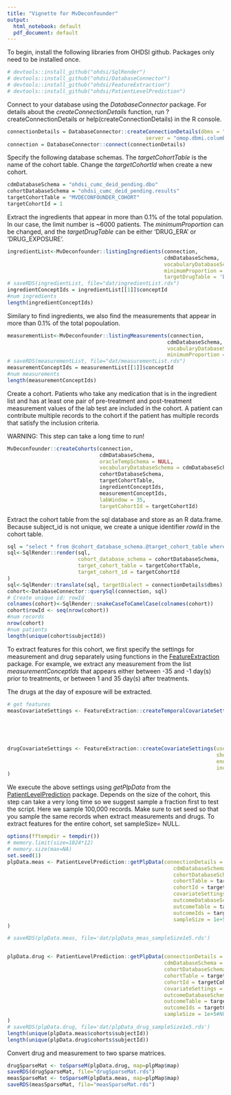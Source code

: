 ---
title: "Vignette for MvDeconfounder"
output:
  html_notebook: default
  pdf_document: default
---
To begin, install the following libraries from OHDSI github. Packages only need to be installed once.
```{r}
# devtools::install_github("ohdsi/SqlRender")
# devtools::install_github("ohdsi/DatabaseConnector")
# devtools::install_github("ohdsi/FeatureExtraction")
# devtools::install_github("ohdsi/PatientLevelPrediction")
```

Connect to your database using the *DatabaseConnector* package. For details about the *createConnectionDetails* function, run ?createConnectionDetails or help(createConnectionDetails) in the R console.
```{r connection}
connectionDetails = DatabaseConnector::createConnectionDetails(dbms = "sql server",
                                             server = "omop.dbmi.columbia.edu")
connection = DatabaseConnector::connect(connectionDetails)

```

Specify the following database schemas. The *targetCohortTable* is the name of the cohort table. Change the *targetCohortId* when create a new cohort.
```{r}
cdmDatabaseSchema = "ohdsi_cumc_deid_pending.dbo"
cohortDatabaseSchema = "ohdsi_cumc_deid_pending.results"
targetCohortTable = "MVDECONFOUNDER_COHORT"
targetCohortId = 1

```


Extract the ingredients that appear in more than 0.1% of the total population. In our case, the limit number is ~6000 patients. The *minimumProportion* can be changed, and the *targetDrugTable* can be either 'DRUG_ERA' or 'DRUG_EXPOSURE'. 
```{r}
ingredientList<-MvDeconfounder::listingIngredients(connection,
                                                   cdmDatabaseSchema,
                                                   vocabularyDatabaseSchema = cdmDatabaseSchema,
                                                   minimumProportion = 0.001,
                                                   targetDrugTable = 'DRUG_ERA')
# saveRDS(ingredientList, file="dat/ingredientList.rds")
ingredientConceptIds = ingredientList[[1]]$conceptId
#num ingredients
length(ingredientConceptIds)
```

Similary to find ingredients, we also find the measurements that appear in more than 0.1% of the total popoulation.
```{r}
measurementList<-MvDeconfounder::listingMeasurements(connection,
                                                    cdmDatabaseSchema,
                                                    vocabularyDatabaseSchema = cdmDatabaseSchema,
                                                    minimumProportion = 0.001)
# saveRDS(measurementList, file="dat/measurementList.rds")
measurementConceptIds = measurementList[[1]]$conceptId
#num measurements
length(measurementConceptIds)
```
Create a cohort. Patients who take any medication that is in the ingredient list and has at least one pair of pre-treatment and post-treatment measurement values of the lab test are included in the cohort. A patient can contribute multiple records to the cohort if the patient has multiple records that satisfy the inclusion criteria.

WARNING: This step can take a long time to run!

```{r}
MvDeconfounder::createCohorts(connection,
                              cdmDatabaseSchema,
                              oracleTempSchema = NULL,
                              vocabularyDatabaseSchema = cdmDatabaseSchema,
                              cohortDatabaseSchema,
                              targetCohortTable,
                              ingredientConceptIds,
                              measurementConceptIds,
                              labWindow = 35,
                              targetCohortId = targetCohortId)

```

Extract the cohort table from the sql database and store as an R data.frame. Because subject_id is not unique, we create a unique identifier *rowId* in the cohort table.

```{r}
sql = "select * from @cohort_database_schema.@target_cohort_table where cohort_definition_id = @target_cohort_id;"
sql<-SqlRender::render(sql,
                       cohort_database_schema = cohortDatabaseSchema,
                       target_cohort_table = targetCohortTable,
                       target_cohort_id = targetCohortId
)
sql<-SqlRender::translate(sql, targetDialect = connectionDetails$dbms)
cohort<-DatabaseConnector::querySql(connection, sql)
# Create unique id: rowId
colnames(cohort)<-SqlRender::snakeCaseToCamelCase(colnames(cohort))
cohort$rowId <- seq(nrow(cohort))
#num records
nrow(cohort)
#num patients
length(unique(cohort$subjectId))

```


To extract features for this cohort, we first specify the settings for measurement and drug separately using functions in the [FeatureExtraction](https://github.com/OHDSI/FeatureExtraction) package. For example, we extract any measurement from the list *measurementConceptIds* that appears either between -35 and -1 day(s) prior to treatments,  or between 1 and 35 day(s) after treatments. 

The drugs at the day of exposure will be extracted.

```{r}
# get features
measCovariateSettings <- FeatureExtraction::createTemporalCovariateSettings(useMeasurementValue = TRUE,
                                                                            temporalStartDays = c(-35,1),
                                                                            temporalEndDays   = c(-1,35),
                                                                            includedCovariateConceptIds = measurementConceptIds
                                                                            )

drugCovariateSettings <- FeatureExtraction::createCovariateSettings(useDrugEraShortTerm =TRUE,
                                                                    shortTermStartDays = 0,
                                                                    endDays = 0,
                                                                    includedCovariateConceptIds = ingredientConceptIds
)
```

We execute the above settings using *getPlpData* from the [PatientLevelPrediction](https://github.com/OHDSI/PatientLevelPrediction/blob/master/README.md) package. Depends on the size of the cohort, this step can take a very long time so we suggest sample a fraction first to test the script. Here we sample 100,000 records. Make sure to set seed so that you sample the same records when extract measurements and drugs. To extract features for the entire cohort, set sampleSize= NULL.
```{r}
options(fftempdir = tempdir())
# memory.limit(size=1024*12)
# memory.size(max=NA)
set.seed(1)
plpData.meas <- PatientLevelPrediction::getPlpData(connectionDetails = connectionDetails,
                                                      cdmDatabaseSchema = cdmDatabaseSchema,
                                                      cohortDatabaseSchema = cohortDatabaseSchema,
                                                      cohortTable = targetCohortTable,
                                                      cohortId = targetCohortId,
                                                      covariateSettings = measCovariateSettings,
                                                      outcomeDatabaseSchema = cohortDatabaseSchema,
                                                      outcomeTable = targetCohortTable,
                                                      outcomeIds = targetCohortId,
                                                      sampleSize = 1e+5#NULL
)

# saveRDS(plpData.meas, file='dat/plpData_meas_sampleSize1e5.rds')


plpData.drug <- PatientLevelPrediction::getPlpData(connectionDetails = connectionDetails,
                                                   cdmDatabaseSchema = cdmDatabaseSchema,
                                                   cohortDatabaseSchema = cohortDatabaseSchema,
                                                   cohortTable = targetCohortTable,
                                                   cohortId = targetCohortId,
                                                   covariateSettings = drugCovariateSettings,
                                                   outcomeDatabaseSchema = cohortDatabaseSchema,
                                                   outcomeTable = targetCohortTable,
                                                   outcomeIds = targetCohortId,
                                                   sampleSize = 1e+5#NULL
)
# saveRDS(plpData.drug, file='dat/plpData_drug_sampleSize1e5.rds')
length(unique(plpData.meas$cohorts$subjectId))
length(unique(plpData.drug$cohorts$subjectId))

```

Convert drug and measurement to two sparse matrices.

```{r}
drugSparseMat <- toSparseM(plpData.drug, map=plpMap$map)
saveRDS(drugSparseMat, file="drugSparseMat.rds")
measSparseMat <- toSparseM(plpData.meas, map=plpMap$map)
saveRDS(measSparseMat, file="measSparseMat.rds")

```

```{r}

```

